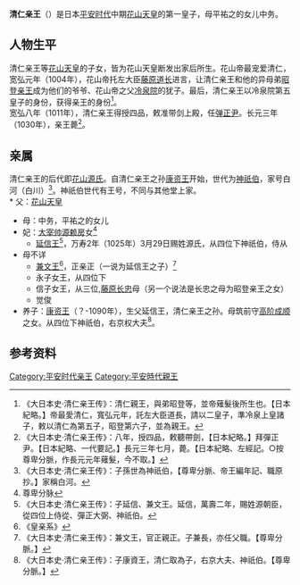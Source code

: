 '''清仁亲王'''（{{bd|？||1030年|（长元三年）}}）是日本[[平安时代|平安时代]]中期[[花山天皇|花山天皇]]的第一皇子，母平祐之的女儿中务。
==人物生平==
清仁亲王等[[花山天皇|花山天皇]]的子女，皆为花山天皇断发出家后所生。花山帝最宠爱清仁，宽弘元年（1004年），花山帝托左大臣[[藤原道长|藤原道长]]进言，让清仁亲王和他的异母弟[[昭登亲王|昭登亲王]]成为他们的爷爷、花山帝之父[[冷泉天皇|冷泉院]]的犹子。最后，清仁亲王以冷泉院第五皇子的身份，获得亲王的身份<ref>《大日本史·清仁亲王传》：清仁親王，與弟昭登等，並帝薙髮後所生也。【日本紀略。】帝最愛清仁，寬弘元年，託左大臣道長，請以二皇子，準冷泉上皇諸子，敕以清仁為第五子，昭登第六子，並為親王。</ref>。<br />

宽弘八年（1011年），清仁亲王得授四品，敕准带剑上殿，任[[弹正尹|弹正尹]]。长元三年（1030年），亲王薨<ref>《大日本史·清仁亲王传》：八年，授四品，敕聽帶劍，【日本紀略。】拜彈正尹。【日本紀略、一代要記。】長元三年七月，薨。【日本紀略、左經記。○按尊卑分脈，作長元元年薙髮，今不取。】</ref>。<br />

==亲属==
清仁亲王的后代即[[花山源氏|花山源氏]]。自清仁亲王之孙[[康资王|康资王]]开始，世代为[[白川神祇伯|神祇伯]]，家号白河（白川）<ref>《大日本史·清仁亲王传》：子孫世為神祇伯，【尊卑分脈、帝王編年記、職原抄。】家稱白河。</ref>。神祇伯世代有王号，不同与其他堂上家。<br />
* 父：[[花山天皇|花山天皇]]
* 母：中务，平祐之的女儿
* 妃：[[大宰帅|大宰帅]][[源赖房|源赖房]]女<ref>尊卑分脉</ref>
**[[延信王|延信王]]<ref>《大日本史·清仁亲王传》：子延信、兼文王。延信，萬壽二年，賜姓源朝臣，從四位上侍從、彈正大弼、神祇伯。</ref>，万寿2年（1025年）3月29日赐姓源氏，从四位下神祇伯，侍从
* 母不详
**[[兼文王|兼文王]]<ref>《皇亲系》</ref>，正亲正（一说为延信王之子）<ref>《大日本史·清仁亲王传》：兼文王，官正親正。子兼長，亦任父職。【尊卑分脈。】</ref>
**永子女王，从四位下
**信子女王，从三位,[[藤原长忠|藤原长忠]]母（另一个说法是长忠之母为昭登亲王之女）
**觉俊
* 养子：[[康资王|康资王]]（？-1090年），生父延信王，清仁亲王之孙。母筑前守[[高阶成顺|高阶成顺]]之女。从四位下神祇伯，右京权大夫<ref>《大日本史·清仁亲王传》：子康資王，清仁取為子，右京大夫、神祇伯。【尊卑分脈。】</ref>。

==参考资料==
<references />

[[Category:平安时代亲王|Category:平安时代亲王]]
[[Category:平安時代親王|Category:平安時代親王]]
